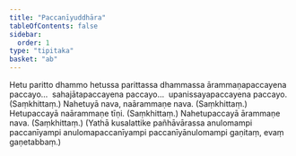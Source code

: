 ```yaml
---
title: "Paccanīyuddhāra"
tableOfContents: false
sidebar:
  order: 1
type: "tipitaka"
basket: "ab"
---
```



<DynamicBreadcrumb />

<Division number="361">

<Paragraph number="767">
Hetu paritto dhammo hetussa parittassa dhammassa ārammaṇapaccayena paccayo…  sahajātapaccayena paccayo…  upanissayapaccayena paccayo. (Saṃkhittaṃ.)
</Paragraph>

</Division>
<Division number="362">

<Paragraph number="768">
Nahetuyā nava, naārammaṇe nava. (Saṃkhittaṃ.)
</Paragraph>

<Paragraph number="769">
Hetupaccayā naārammaṇe tīṇi. (Saṃkhittaṃ.)
</Paragraph>

<Paragraph number="770">
Nahetupaccayā ārammaṇe nava. (Saṃkhittaṃ.)
</Paragraph>

<Paragraph number="771">
(Yathā kusalattike pañhāvārassa anulomampi paccanīyampi anulomapaccanīyampi paccanīyānulomampi gaṇitaṃ, evaṃ gaṇetabbaṃ.)
</Paragraph>
</Division>